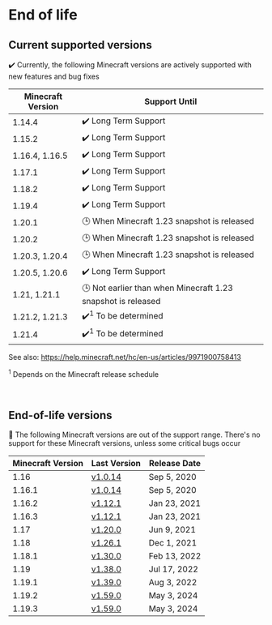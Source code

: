 # End of life

## Current supported versions

✔️ Currently, the following Minecraft versions are actively supported with new features and bug fixes

| Minecraft Version | Support Until                                                |
|-------------------|--------------------------------------------------------------|
| 1.14.4            | ✔️ Long Term Support                                         |
| 1.15.2            | ✔️ Long Term Support                                         |
| 1.16.4, 1.16.5    | ✔️ Long Term Support                                         |
| 1.17.1            | ✔️ Long Term Support                                         |
| 1.18.2            | ✔️ Long Term Support                                         |
| 1.19.4            | ✔️ Long Term Support                                         |
| 1.20.1            | 🕒 When Minecraft 1.23 snapshot is released                  |
| 1.20.2            | 🕒 When Minecraft 1.23 snapshot is released                  |
| 1.20.3, 1.20.4    | 🕒 When Minecraft 1.23 snapshot is released                  |
| 1.20.5, 1.20.6    | ✔️ Long Term Support                                         |
| 1.21, 1.21.1      | 🕒 Not earlier than when Minecraft 1.23 snapshot is released |
| 1.21.2, 1.21.3    | ✔️<sup>1</sup> To be determined                              |
| 1.21.4            | ✔️<sup>1</sup> To be determined                              |

See also: https://help.minecraft.net/hc/en-us/articles/9971900758413

<sup>1</sup> Depends on the Minecraft release schedule

<br/>

## End-of-life versions

👻 The following Minecraft versions are out of the support range. 
There's no support for these Minecraft versions, unless some critical bugs occur

| Minecraft Version | Last Version                                                                              | Release Date |
|-------------------|-------------------------------------------------------------------------------------------|--------------|
| 1.16              | [v1.0.14](https://github.com/TISUnion/Carpet-TIS-Addition/releases/tag/1.0.14%2Bbuild.24) | Sep 5, 2020  |
| 1.16.1            | [v1.0.14](https://github.com/TISUnion/Carpet-TIS-Addition/releases/tag/1.0.14%2Bbuild.24) | Sep 5, 2020  |
| 1.16.2            | [v1.12.1](https://github.com/TISUnion/Carpet-TIS-Addition/releases/tag/v1.12.1)           | Jan 23, 2021 |
| 1.16.3            | [v1.12.1](https://github.com/TISUnion/Carpet-TIS-Addition/releases/tag/v1.12.1)           | Jan 23, 2021 |
| 1.17              | [v1.20.0](https://github.com/TISUnion/Carpet-TIS-Addition/releases/tag/v1.20.0)           | Jun 9, 2021  |
| 1.18              | [v1.26.1](https://github.com/TISUnion/Carpet-TIS-Addition/releases/tag/v1.26.0)           | Dec 1, 2021  |
| 1.18.1            | [v1.30.0](https://github.com/TISUnion/Carpet-TIS-Addition/releases/tag/v1.30.0)           | Feb 13, 2022 |
| 1.19              | [v1.38.0](https://github.com/TISUnion/Carpet-TIS-Addition/releases/tag/v1.38.0)           | Jul 17, 2022 |
| 1.19.1            | [v1.39.0](https://github.com/TISUnion/Carpet-TIS-Addition/releases/tag/v1.39.0)           | Aug 3, 2022  |
| 1.19.2            | [v1.59.0](https://github.com/TISUnion/Carpet-TIS-Addition/releases/tag/v1.59.0)           | May 3, 2024  |
| 1.19.3            | [v1.59.0](https://github.com/TISUnion/Carpet-TIS-Addition/releases/tag/v1.59.0)           | May 3, 2024  |

<style>{`
:root {
  --ifm-table-cell-padding: 0.5rem;
}
`}</style>
